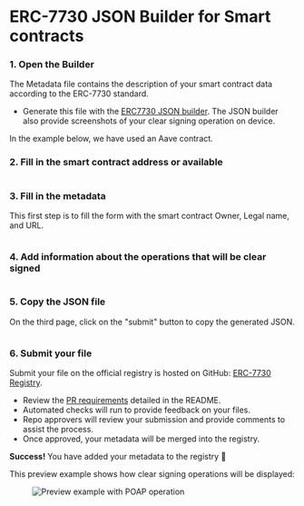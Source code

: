 
# ERC-7730 JSON Builder for Smart contracts

### 1. Open the Builder

The Metadata file contains the description of your smart contract data according to the ERC-7730 standard.

- Generate this file with the [ERC7730 JSON builder](./json-builder). The JSON builder also provide screenshots of your clear signing operation on device.

<Callout type="info" emoji="ℹ️">
  In the example below, we have used an Aave contract.  
</Callout>


### 2. Fill in the smart contract address or available

<div style={{ paddingTop: "1em", width: "90%" }} className="center">
  <figure>
    <Image src="/clear-signing/contract-address.png" 
    alt=""
    width={800} height={600} 
    />
  </figure>
</div>

### 3. Fill in the metadata

This first step is to fill the form with the smart contract Owner, Legal name, and URL.

<div style={{ paddingTop: "1em", width: "90%" }} className="center">
  <figure>
    <Image src="/clear-signing/metadata.png" 
    alt=""
    width={800} height={600} 
    />
  </figure>
</div>

### 4. Add information about the operations that will be clear signed

<div style={{ paddingTop: "1em", width: "90%" }} className="center">
  <figure>
    <Image src="/clear-signing/operations.png" 
    alt=""
    width={800} height={600} 
    />
  </figure>
</div>

### 5. Copy the JSON file 

On the third page, click on the "submit" button to copy the generated JSON.

<div style={{ paddingTop: "1em", width: "90%" }} className="center">
  <figure>
    <Image src="/clear-signing/copy-json.png" 
    alt=""
    width={800} height={600} 
    />
  </figure>
</div>

### 6. Submit your file

Submit your file on the official registry is hosted on GitHub: [ERC-7730 Registry](https://github.com/LedgerHQ/clear-signing-erc7730-registry).

- Review the [PR requirements](https://github.com/LedgerHQ/clear-signing-erc7730-registry/blob/master/README.md) detailed in the README.
- Automated checks will run to provide feedback on your files.
- Repo approvers will review your submission and provide comments to assist the process.
- Once approved, your metadata will be merged into the registry.

**Success!** You have added your metadata to the registry 🎉

This preview example shows how clear signing operations will be displayed:

<div style={{ paddingTop: "1em", width: "90%" }} className="center">
  <figure>
    <Image src="/clear-signing/preview-example-poap.png" 
    alt="Preview example with POAP operation"
    width={800} height={600} 
    />
  </figure>
</div>

